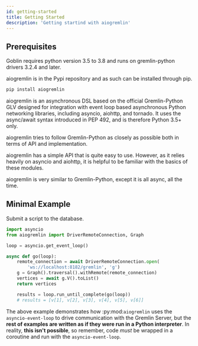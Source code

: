 ```yaml
---
id: getting-started
title: Getting Started
description: 'Getting startind with aiogremlin'
---
```


## Prerequisites

Goblin requires python version 3.5 to 3.8 and runs on gremlin-python drivers 3.2.4 and later.

aiogremlin is in the Pypi repository and as such can be installed through pip.

```bash
pip install aiogremlin
```

aiogremlin is an asynchronous DSL based on the official Gremlin-Python GLV designed for integration with event loop based asynchronous Python networking libraries, including asyncio, aiohttp, and tornado. It uses the async/await syntax introduced in PEP 492, and is therefore Python 3.5+ only.

aiogremlin tries to follow Gremlin-Python as closely as possible both in terms of API and implementation.

aiogremlin has a simple API that is quite easy to use. However, as it relies heavily on asyncio and aiohttp, it is helpful to be familiar with the basics of these modules.

aiogremlin is very similar to Gremlin-Python, except it is all async, all the time.

## Minimal Example

Submit a script to the database.

```python
import asyncio
from aiogremlin import DriverRemoteConnection, Graph

loop = asyncio.get_event_loop()

async def go(loop):
    remote_connection = await DriverRemoteConnection.open(
        'ws://localhost:8182/gremlin', 'g')
    g = Graph().traversal().withRemote(remote_connection)
    vertices = await g.V().toList()
    return vertices

    results = loop.run_until_complete(go(loop))
    # results = [v[1], v[2], v[3], v[4], v[5], v[6]]
```

The above example demonstrates how :py:mod:`aiogremlin` uses the
`asyncio-event-loop` to drive communication with the Gremlin
Server, but the **rest of examples are written as if they were run in a Python
interpreter**. In reality, **this isn't possible**, so remember, code *must*
be wrapped in a coroutine and run with the `asyncio-event-loop`.
